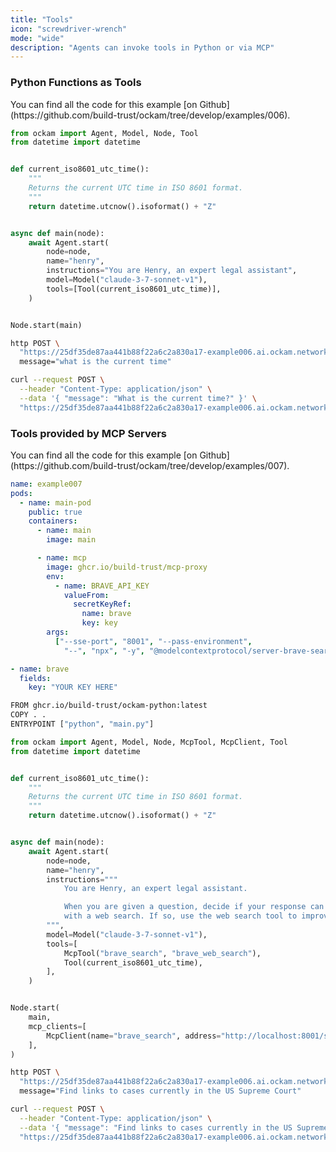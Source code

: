 ```yaml
---
title: "Tools"
icon: "screwdriver-wrench"
mode: "wide"
description: "Agents can invoke tools in Python or via MCP"
---
```


### Python Functions as Tools

<Tip>
  You can find all the code for this example [on Github](https://github.com/build-trust/ockam/tree/develop/examples/006).
</Tip>

```python images/main/main.py
from ockam import Agent, Model, Node, Tool
from datetime import datetime


def current_iso8601_utc_time():
    """
    Returns the current UTC time in ISO 8601 format.
    """
    return datetime.utcnow().isoformat() + "Z"


async def main(node):
    await Agent.start(
        node=node,
        name="henry",
        instructions="You are Henry, an expert legal assistant",
        model=Model("claude-3-7-sonnet-v1"),
        tools=[Tool(current_iso8601_utc_time)],
    )


Node.start(main)
```

<CodeGroup>

```bash httpie
http POST \
  "https://25df35de87aa441b88f22a6c2a830a17-example006.ai.ockam.network/agents/henry" \
  message="what is the current time"
```

```bash curl
curl --request POST \
  --header "Content-Type: application/json" \
  --data '{ "message": "What is the current time?" }' \
  "https://25df35de87aa441b88f22a6c2a830a17-example006.ai.ockam.network/agents/henry"
```
</CodeGroup>



### Tools provided by MCP Servers

<Tip>
  You can find all the code for this example [on Github](https://github.com/build-trust/ockam/tree/develop/examples/007).
</Tip>

```yaml ockam.yaml
name: example007
pods:
  - name: main-pod
    public: true
    containers:
      - name: main
        image: main

      - name: mcp
        image: ghcr.io/build-trust/mcp-proxy
        env:
          - name: BRAVE_API_KEY
            valueFrom:
              secretKeyRef:
                name: brave
                key: key
        args:
          ["--sse-port", "8001", "--pass-environment",
            "--", "npx", "-y", "@modelcontextprotocol/server-brave-search"]
```

```yaml secrets.yaml
- name: brave
  fields:
    key: "YOUR KEY HERE"
```

```bash images/main/Dockerfile
FROM ghcr.io/build-trust/ockam-python:latest
COPY . .
ENTRYPOINT ["python", "main.py"]
```

```python images/main/main.py
from ockam import Agent, Model, Node, McpTool, McpClient, Tool
from datetime import datetime


def current_iso8601_utc_time():
    """
    Returns the current UTC time in ISO 8601 format.
    """
    return datetime.utcnow().isoformat() + "Z"


async def main(node):
    await Agent.start(
        node=node,
        name="henry",
        instructions="""
            You are Henry, an expert legal assistant.

            When you are given a question, decide if your response can be better
            with a web search. If so, use the web search tool to improve your response.
        """,
        model=Model("claude-3-7-sonnet-v1"),
        tools=[
            McpTool("brave_search", "brave_web_search"),
            Tool(current_iso8601_utc_time),
        ],
    )


Node.start(
    main,
    mcp_clients=[
        McpClient(name="brave_search", address="http://localhost:8001/sse"),
    ],
)
```

<CodeGroup>

```bash httpie
http POST \
  "https://25df35de87aa441b88f22a6c2a830a17-example006.ai.ockam.network/agents/henry" \
  message="Find links to cases currently in the US Supreme Court"
```

```bash curl
curl --request POST \
  --header "Content-Type: application/json" \
  --data '{ "message": "Find links to cases currently in the US Supreme Court" }' \
  "https://25df35de87aa441b88f22a6c2a830a17-example006.ai.ockam.network/agents/henry"
```
</CodeGroup>